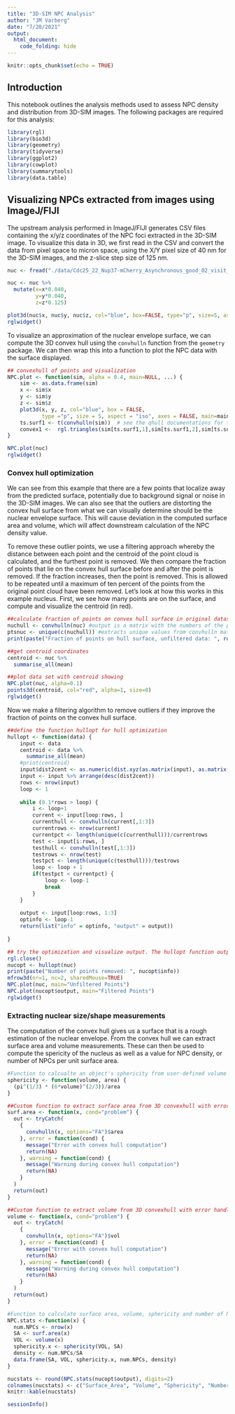```yaml
---
title: "3D-SIM NPC Analysis"
author: "JM Varberg"
date: "7/20/2021"
output: 
  html_document:
    code_folding: hide
---
```


```r
knitr::opts_chunk$set(echo = TRUE)
```

## Introduction

This notebook outlines the analysis methods used to assess NPC density and distribution from 3D-SIM images. The following packages are required for this analysis:

```r
library(rgl)
library(bio3d)
library(geometry)
library(tidyverse)
library(ggplot2)
library(cowplot)
library(summarytools)
library(data.table)

```

## Visualizing NPCs extracted from images using ImageJ/FIJI

The upstream analysis performed in ImageJ/FIJI generates CSV files containing the x/y/z coordinates of the NPC foci extracted in the 3D-SIM image. To visualize this data in 3D, we first read in the CSV and convert the data from pixel space to micron space, using the X/Y pixel size of 40 nm for the 3D-SIM images, and the z-slice step size of 125 nm. 

```r
nuc <- fread("./data/Cdc25_22_Nup37-mCherry_Asynchronous_good_02_visit_1_SIR_nuc0.xls", select = c("x", "y", "z"))

nuc <- nuc %>% 
  mutate(x=x*0.040,
         y=y*0.040,
         z=z*0.125)

plot3d(nuc$x, nuc$y, nuc$z, col="blue", box=FALSE, type="p", size=5, aspect = "iso", axes = FALSE)
rglwidget()
```

To visualize an approximation of the nuclear envelope surface, we can compute the 3D convex hull using the `convhulln` function from the `geometry` package. We can then wrap this into a function to plot the NPC data with the surface displayed.

```r
## convexhull of points and visualization
NPC.plot <- function(sim, alpha = 0.4, main=NULL, ...) {
    sim <- as.data.frame(sim)
    x <- sim$x
    y <- sim$y
    z <- sim$z
    plot3d(x, y, z, col="blue", box = FALSE,
           type ="p", size = 5, aspect = "iso", axes = FALSE, main=main)
    ts.surf1 <- t(convhulln(sim))  # see the qhull documentations for the options
    convex1 <-  rgl.triangles(sim[ts.surf1,1],sim[ts.surf1,2],sim[ts.surf1,3],col="gold2",alpha= alpha)
}

NPC.plot(nuc)
rglwidget()
```

### Convex hull optimization

We can see from this example that there are a few points that localize away from the predicted surface, potentially due to background signal or noise in the 3D-SIM images. We can also see that the outliers are distorting the convex hull surface from what we can visually determine should be the nuclear envelope surface. This will cause deviation in the computed surface area and volume, which will affect downstream calculation of the NPC density value.

To remove these outlier points, we use a filtering approach whereby the distance between each point and the centroid of the point cloud is calculated, and the furthest point is removed. We then compare the fraction of points that lie on the convex hull surface before and after the point is removed. If the fraction increases, then the point is removed. This is allowed to be repeated until a maximum of ten percent of the points from the original point cloud have been removed. Let's look at how this works in this example nucleus. First, we see how many points are on the surface, and compute and visualize the centroid (in red).

```r
##calculate fraction of points on convex hull surface in original dataset
nuchull <- convhulln(nuc) #output is a matrix with the numbers of the points that comprise the vertices of each trinangle of the convex hull surface
ptsnuc <- unique(c(nuchull)) #extracts unique values from convhulln matrix
print(paste("Fraction of points on hull surface, unfiltered data: ", round(length(ptsnuc)/nrow(nuc), digits=3)))

##get centroid coordinates
centroid <- nuc %>% 
  summarise_all(mean)

##plot data set with centroid showing
NPC.plot(nuc, alpha=0.1)
points3d(centroid, col="red", alpha=1, size=8)
rglwidget()


```

Now we make a filtering algorithm to remove outliers if they improve the fraction of points on the convex hull surface.

```r

##define the function hullopt for hull optimization
hullopt <- function(data) {
    input <- data
    centroid <- data %>% 
      summarise_all(mean)
    #print(centroid)
    input$dist2cent <- as.numeric(dist.xyz(as.matrix(input), as.matrix(centroid))) #dist.xyz has to have matrices as input
    input <- input %>% arrange(desc(dist2cent))
    rows <- nrow(input)
    loop <- 1
    
    while (0.1*rows > loop) {
        i <- loop+1
        current <- input[loop:rows, ]
        currenthull <- convhulln(current[,1:3])
        currentrows <- nrow(current)
        currentpct <- length(unique(c(currenthull)))/currentrows
        test <- input[i:rows, ]
        testhull <- convhulln(test[,1:3])
        testrows <- nrow(test)
        testpct <- length(unique(c(testhull)))/testrows
        loop <- loop + 1
        if(testpct < currentpct) {
            loop <- loop-1
            break
        }
    }
    
    output <- input[loop:rows, 1:3]
    optinfo <- loop-1
    return(list("info" = optinfo, "output" = output))
    
}

## try the optimization and visualize output. The hullopt function output is a list, with the first object containing info on how many points were removed, and the second object being the filtered x/y/z coordinate dataset.
rgl.close()
nucopt <- hullopt(nuc)
print(paste("Number of points removed: ", nucopt$info))
mfrow3d(nr=1, nc=2, sharedMouse=TRUE)
NPC.plot(nuc, main="Unfiltered Points")
NPC.plot(nucopt$output, main="Filtered Points")
rglwidget()


```

### Extracting nuclear size/shape measurements

The computation of the convex hull gives us a surface that is a rough estimation of the nuclear envelope. From the convex hull we can extract surface area and volume measurements. These can then be used to compute the spericity of the nucleus as well as a value for NPC density, or number of NPCs per unit surface area.

```r
#Function to calcualte an object's sphericity from user-defined volume and surface area values
sphericity <- function(volume, area) {
  (pi^(1/3) * (6*volume)^(2/3))/area
}

##Custom function to extract surface area from 3D convexhull with error handling. 
surf.area <- function(x, cond="problem") {
  out <- tryCatch(
    {
      convhulln(x, options="FA")$area
    }, error = function(cond) {
      message("Error with convex hull computation")
      return(NA)
    }, warning = function(cond) {
      message("Warning during convex hull computation")
      return(NA)
    }
  )
  return(out)
}

##Custom function to extract volume from 3D convexhull with error handling. 
volume <- function(x, cond="problem") {
  out <- tryCatch(
    {
      convhulln(x, options="FA")$vol
    }, error = function(cond) {
      message("Error with convex hull computation")
      return(NA)
    }, warning = function(cond) {
      message("Warning during convex hull computation")
      return(NA)
    }
  )
  return(out)
}

#Function to calculate surface area, volume, sphericity and number of NPCs for dataframe of x/y/z NPC coordinates.
NPC.stats <-function(x) {
  num.NPCs <- nrow(x)
  SA <- surf.area(x)
  VOL <- volume(x)
  sphericity.x <- sphericity(VOL, SA)
  density <- num.NPCs/SA
  data.frame(SA, VOL, sphericity.x, num.NPCs, density)
}

nucstats <- round(NPC.stats(nucopt$output), digits=2)
colnames(nucstats) <- c("Surface_Area", "Volume", "Sphericity", "Number_NPCs", "NPC_Density")
knitr::kable(nucstats)

```

```r
sessionInfo()
```

